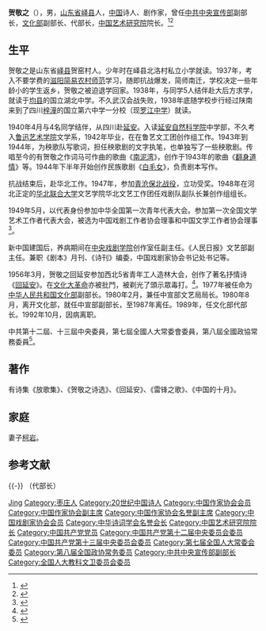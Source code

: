 {{Infobox officeholder
| 图像        = 
| 图像说明    = 
| 职务1       = [[中国人民政治协商会议第八届全国委员会委员名单|中国人民政治协商会议第八届全国委员会委员]]
| 就任日期1   = 1993年3月
| 卸任日期1   = 1998年3月
| 前任1       = 
| 继任1       = 
| 1blankname1 = 政协主席
| 1namedata1  = [[李瑞环|李瑞环]]
| 职务2       = [[第七届全国人民代表大会常务委员会|第七届全国人民代表大会常务委员会]]委员
| 就任日期2   = 1988年
| 卸任日期2   = 1993年
| 前任2       = 
| 继任2       = 
| 1blankname2 = 委员长
| 1namedata2  = [[万里|万里]]
| 职务3       = [[中华人民共和国文化部|中华人民共和国文化部部长]]
| 就任日期3   = 1992年
| 卸任日期3   = 1992年
| 前任3       = [[王蒙|王蒙]]
| 继任3       = [[贺敬之|贺敬之]]
| 总理3       = [[李鹏|李鹏]] 
| 职务4       = [[中共中央宣传部|中共中央宣传部]]副部长
| 就任日期4   = 1980年8月
| 卸任日期4   = 1987年
| 前任4       = 
| 继任4       = 
| 1blankname4 = 部长
| 1namedata4  = [[王任重|王任重]]{{to}}[[邓力群|邓力群]]{{to}}[[朱厚泽|朱厚泽]]
| 职务5       = [[中华人民共和国文化部|中华人民共和国文化部副部长]]
| 就任日期5   = 1977年
| 卸任日期5   = 1980年8月
| 前任5       = 
| 继任5       = 
| 1blankname5 = 部长
| 1namedata5  = [[黄镇|黄镇]]
| 总理5       = [[华国锋|华国锋]]
| 姓名        = 贺敬之
| 原名        = 
| 出生日期    = {{birth year and age|1924|11}}  
| 出生地点    = {{ROC-1912}}[[山東省_(中華民國)|山东省]][[峄县|峄县]]
| 政党        = {{CPC}}
| 职业        = 官员、诗人
| 父母        = 
| 配偶        = {{marriage|柯岩|1953|2011}}
| 子女        = 
| 亲属        = 
| 信仰        = 
| 母校        = [[鲁迅艺术学院|鲁迅艺术学院]]文学系
| 网站        = 
| 签名        = 
| 脚注        = 
}}
'''贺敬之'''（{{bd|1924年|||catIdx=H贺}}），男，[[山東省_(中華民國)|山东省]][[峄县|峄县]]人，[[中华人民共和国|中国]]诗人、剧作家，曾任[[中共中央宣传部|中共中央宣传部]]副部长，[[中华人民共和国文化部|文化部]]副部长、代部长，[[中国艺术研究院|中国艺术研究院]]院长。<ref>{{Cite web|title=贺敬之|url=http://www.chinawriter.com.cn/fwzj/writer/277.shtml|accessdate=2019-07-10|work=中国作家网|archive-date=2019-07-10|archive-url=https://web.archive.org/web/20190710121225/http://www.chinawriter.com.cn/fwzj/writer/277.shtml|dead-url=no}}</ref><ref>{{Cite web|title=贺敬之夫妇的激情岁月|url=http://www.people.com.cn/GB/news/37146/37147/3139378.html|accessdate=2019-07-10|work=新闻中心--人民网|archive-date=2019-07-10|archive-url=https://web.archive.org/web/20190710121223/http://www.people.com.cn/GB/news/37146/37147/3139378.html|dead-url=no}}</ref>

== 生平 ==
贺敬之是山东省[[峄县|峄县]]贺窑村人。少年时在峄县北洛村私立小学就读。1937年，考入不要学费的[[滋阳简易农村师范|滋阳简易农村师范]]学习，随即抗战爆发，简师南迁，学校决定一些年龄小的学生返乡，贺敬之被迫退学回家。1938年，与同学5人结伴赴大后方求学，就读于[[均县|均县]]的国立湖北中学。不久武汉会战失败，1938年底随学校步行经过陕南来到了四川[[梓潼|梓潼]]的国立第六中学一分校（现[[罗江中学|罗江中学]]）就读。

1940年4月与4名同学结伴，从四川赴[[延安|延安]]。入读[[延安自然科学院|延安自然科学院]]中学部，不久考入[[鲁迅艺术学院|鲁迅艺术学院]]文学系，1942年毕业，在在鲁艺文工团创作组工作。1943年到1944年，为秧歌队写歌词，担任秧歌剧的文字执笔，也单独写了一些秧歌剧。传唱至今的有贺敬之作词马可作曲的歌曲《[[南泥灣_(歌曲)|南泥湾]]》，创作于1943年的歌曲《[[翻身道情|翻身道情]]》等。1944年下半年开始创作民族歌剧《[[白毛女|白毛女]]》，负责剧本写作。

抗战结束后，赴华北工作。1947年，参加[[青沧保北战役|青沧保北战役]]，立功受奖。1948年在河北正定的[[华北联合大学|华北联合大学]]文艺学院华北文艺工作团任戏剧队副队长兼创作组组长。

1949年5月，以代表身份参加中华全国第一次青年代表大会。参加第一次全国文学艺术工作者代表大会，被选为中国戏剧工作者协会理事和中国文学工作者协会理事<ref>{{Cite book|title=简明中国当代文学辞典|last=申殿和，张捷，秦大中，徐贵森编|publisher=石家庄：河北人民出版社|year=1988.02|isbn=7-202-00092-X|pages=148}}</ref>。

新中国建国后，养病期间在[[中央戏剧学院|中央戏剧学院]]创作室任副主任。《人民日报》文艺部副主任。兼职《剧本》月刊、《诗刊》编委，中国戏剧家协会书记处书记等。

1956年3月，贺敬之回延安参加西北5省青年工人造林大会，创作了著名抒情诗《[[回延安|回延安]]》。在[[文化大革命|文化大革命]]亦被批鬥，被剃光了頭示眾毒打。<ref>{{cite web|url=https://hk.appledaily.com/china/20210606/BUY6NN5U5RATHHCS7NRNSCLP5U|title=教育局擬辦欣賞會惹熱議 抗日歌攻港洗腦 作者受苦被河蟹|work=[[蘋果日報_(香港)|蘋果日報]]|date=2021-06-06|accessdate=2021-06-06|archive-url=https://web.archive.org/web/20210619032023/https://hk.appledaily.com/china/20210606/BUY6NN5U5RATHHCS7NRNSCLP5U/|archive-date=2021-06-19|dead-url=yes}}</ref>。1977年被任命为[[中华人民共和国文化部|中华人民共和国文化部]]副部长。1980年2月，兼任中宣部文艺局局长。1980年8月，离开文化部，就任中宣部副部长，至1987年离任。1989年，任文化部代部长。1992年10月，因病离职。 

中共第十二屆、十三屆中央委員，第七屆全國人大常委會委員，第八屆全國政協常務委員<ref>{{Cite book|title=初中教师之友 语文卷|last=张翼健主编|publisher=长春：东北师范大学出版社|year=1995.12|isbn=7-5602-1697-8|pages=250}}</ref>。

== 著作 ==
有诗集《放歌集》、《贺敬之诗选》、《回延安》、《雷锋之歌》、《中国的十月》。

== 家庭 ==
妻子[[柯岩_(作家)|柯岩]]。

== 参考文献 ==
{{Reflist}}

{{-}}
{{start box}}
{{s-gov|prc}}
{{s-before|[[王蒙_(作家)|王蒙]]}}
{{s-title|[[中华人民共和国文化部|中华人民共和国文化部]]部长|1992年—1992年}}（代部长）
{{s-after|[[劉忠德|劉忠德]]}}
{{end box}}

{{中国近现代文学}}
{{中华人民共和国文化部部长}}
{{中华艺文奖}}
{{Navboxes 
| title  = 贺敬之在[[中华全国青年联合会|中华全国青年联合会]]的职务
| list1  =
{{中华全国民主青年联合总会第一届委员会}}
}}
{{Navboxes 
| title  = 贺敬之在[[中国作家协会|中国作家协会]]的职务
| list1  =
{{中国作家协会第二届理事会}}
{{中国作家协会第三届理事会}}
{{中国作家协会第四届理事会}}
{{中国作家协会第五届全国委员会}}
{{中国作家协会第六届全国委员会}}
{{中国作家协会第七届全国委员会}}
{{中国作家协会第八届全国委员会}}
{{中国作家协会第九届全国委员会}}
}}
{{Navboxes 
| title  = 贺敬之在[[中国戏剧家协会|中国戏剧家协会]]的职务
| list1  =
{{中华全国戏剧工作者协会第一届全国委员会}}
{{中国戏剧家协会第三届理事会}}
{{中国戏剧家协会第四届理事会}}
}}
{{Navboxes 
| title  = 贺敬之在[[中国文学艺术界联合会|中国文学艺术界联合会]]的职务
| list1  =
{{中国文学艺术界联合会第四届全国委员会}}
{{中国文学艺术界联合会第六届全国委员会}}
{{中国文学艺术界联合会第七届全国委员会}}
{{中国文学艺术界联合会第八届全国委员会}}
{{中国文学艺术界联合会第九届全国委员会}}
{{中国文学艺术界联合会第十届全国委员会}}
}}
{{Navboxes
| title  = 贺敬之在[[中华诗词学会|中华诗词学会]]的职务
| list1  =
{{中华诗词学会第一届理事会}}
{{中华诗词学会第二届理事会}}
{{中华诗词学会第三届理事会}}
{{中华诗词学会第四届理事会}}
}}

{{Authority control}}
{{DEFAULTSORT:He贺}}
[[Category:贺姓|Jing]]
[[Category:枣庄人|Category:枣庄人]]
[[Category:20世纪中国诗人|Category:20世纪中国诗人]]
[[Category:中国作家协会会员|Category:中国作家协会会员]]
[[Category:中国作家协会副主席|Category:中国作家协会副主席]]
[[Category:中国作家协会名誉副主席|Category:中国作家协会名誉副主席]]
[[Category:中国戏剧家协会会员|Category:中国戏剧家协会会员]]
[[Category:中华诗词学会名誉会长|Category:中华诗词学会名誉会长]]
[[Category:中国艺术研究院院长|Category:中国艺术研究院院长]]
[[Category:中国共产党党员|Category:中国共产党党员]]
[[Category:中国共产党第十二届中央委员会委员|Category:中国共产党第十二届中央委员会委员]]
[[Category:中国共产党第十三届中央委员会委员|Category:中国共产党第十三届中央委员会委员]]
[[Category:第七届全国人大常委会委员|Category:第七届全国人大常委会委员]]
[[Category:第八届全国政协常务委员|Category:第八届全国政协常务委员]]
[[Category:中共中央宣传部副部长|Category:中共中央宣传部副部长]]
[[Category:全国人大教科文卫委员会委员|Category:全国人大教科文卫委员会委员]]